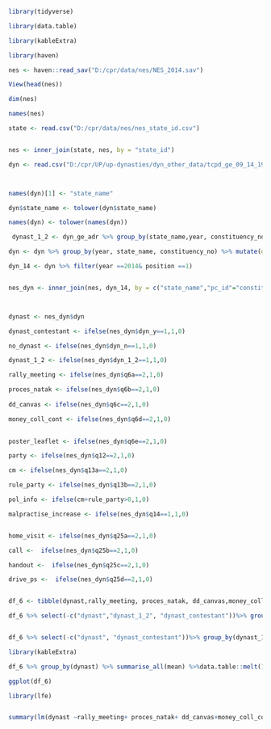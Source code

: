 


```r

library(tidyverse)

library(data.table)

library(kableExtra)

```


```r

library(haven)

nes <- haven::read_sav("D:/cpr/data/nes/NES_2014.sav")

View(head(nes))

dim(nes)

names(nes)

state <- read.csv("D:/cpr/data/nes/nes_state_id.csv")


nes <- inner_join(state, nes, by = "state_id")

dyn <- read.csv("D:/cpr/UP/up-dynasties/dyn_other_data/tcpd_ge_09_14_19_dyn.csv")



names(dyn)[1] <- "state_name"

dyn$state_name <- tolower(dyn$state_name)

names(dyn) <- tolower(names(dyn))

 dynast_1_2 <- dyn_ge_adr %>% group_by(state_name,year, constituency_no) %>% mutate(dynast_1_2 =ifelse(any( position %in% c(1,2)) & any( dyn==1),1,0)) %>%ungroup()%>% select(dynast_1_2)

dyn <- dyn %>% group_by(year, state_name, constituency_no) %>% mutate(dyn_n = ifelse(any(dyn== 1),0,1), dyn_y = ifelse(any(dyn==1),1,0), dyn_1_2 =ifelse(position %in% c(1,2) & any( dyn==1),1,0))

dyn_14 <- dyn %>% filter(year ==2014& position ==1)


nes_dyn <- inner_join(nes, dyn_14, by = c("state_name","pc_id"="constituency_no"))




```




```r



dynast <- nes_dyn$dyn

dynast_contestant <- ifelse(nes_dyn$dyn_y==1,1,0)

no_dynast <- ifelse(nes_dyn$dyn_n==1,1,0)

dynast_1_2 <- ifelse(nes_dyn$dyn_1_2==1,1,0)

rally_meeting <- ifelse(nes_dyn$q6a==2,1,0)

proces_natak <- ifelse(nes_dyn$q6b==2,1,0)
  
dd_canvas <- ifelse(nes_dyn$q6c==2,1,0)

money_coll_cont <- ifelse(nes_dyn$q6d==2,1,0)
  

poster_leaflet <- ifelse(nes_dyn$q6e==2,1,0)

party <- ifelse(nes_dyn$q12==2,1,0)

cm <- ifelse(nes_dyn$q13a==2,1,0)

rule_party <- ifelse(nes_dyn$q13b==2,1,0)

pol_info <- ifelse(cm+rule_party>0,1,0)

malpractise_increase <- ifelse(nes_dyn$q14==1,1,0)


home_visit <- ifelse(nes_dyn$q25a==2,1,0)

call <-  ifelse(nes_dyn$q25b==2,1,0)

handout <-  ifelse(nes_dyn$q25c==2,1,0)

drive_ps <-  ifelse(nes_dyn$q25d==2,1,0)


df_6 <- tibble(dynast,rally_meeting, proces_natak, dd_canvas,money_coll_cont, poster_leaflet, pol_info, malpractise_increase,home_visit,call,handout, drive_ps, dynast_contestant, dynast_1_2, no_dynast)


```






```r
df_6 %>% select(-c("dynast","dynast_1_2", "dynast_contestant"))%>% group_by(no_dynast) %>% summarise_all(mean) %>% data.table::melt(1:1) %>% pivot_wider(names_from = 1:1, values_from= value) %>% kable(col.names = c("indicator","PCs without any dynast","PCs with atleast one dynast"), digits =2) %>% kable_styling(full_width = F)


df_6 %>% select(-c("dynast", "dynast_contestant"))%>% group_by(dynast_1_2) %>% summarise_all(mean) %>% data.table::melt(1:1) %>% pivot_wider(names_from = 1:1, values_from= value) %>% kable(col.names = c("indicator","Rest of the PCs","PCs with either 1st or 2nd dynast"), digits =2) %>% kable_styling(full_width = F)


```


```r

library(kableExtra)

df_6 %>% group_by(dynast) %>% summarise_all(mean) %>%data.table::melt(1:1) %>% pivot_wider(names_from = 1:1, values_from= value) %>% kable(col.names = c("indicator","non-fam","fam"), digits =2) %>% kable_styling(full_width = F)

ggplot(df_6)

```

```r


library(lfe)


summary(lm(dynast ~rally_meeting+ proces_natak+ dd_canvas+money_coll_cont+ poster_leaflet+ pol_info+ malpractise_increase+home_visit+call+handout+ drive_ps, data = df_6))

```














